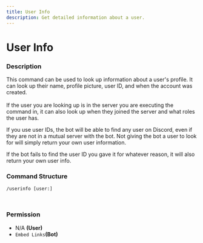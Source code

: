 ```yaml
---
title: User Info
description: Get detailed information about a user.
---
```


# User Info
### Description

This command can be used to look up information about a user's profile. It can look up their name, profile picture, user ID, and when the account was created.\
\
If the user you are looking up is in the server you are executing the command in, it can also look up when they joined the server and what roles the user has.

If you use user IDs, the bot will be able to find any user on Discord, even if they are not in a mutual server with the bot. Not giving the bot a user to look for will simply return your own user information.&#x20;

If the bot fails to find the user ID you gave it for whatever reason, it will also return your own user info.

### Command Structure

```
/userinfo [user:]
```

<figure><img src="https://i.imgur.com/hMuFT1U.png" alt=""><figcaption></figcaption></figure>

<figure><img src="https://i.imgur.com/cB1ABiH.png" alt=""><figcaption></figcaption></figure>

### **Permission**

* N/A **(User)**
* `Embed Links`**(Bot)**
